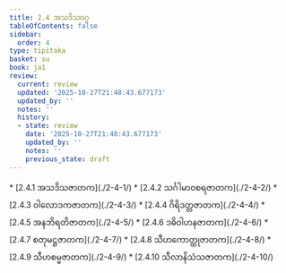 ```yaml
---
title: 2.4 အသဒိသဝဂ္ဂ
tableOfContents: false
sidebar:
  order: 4
type: tipitaka
basket: su
book: ja1
review:
  current: review
  updated: '2025-10-27T21:48:43.677173'
  updated_by: ''
  notes: ''
  history:
  - state: review
    date: '2025-10-27T21:48:43.677173'
    updated_by: ''
    notes: ''
    previous_state: draft
---
```



<ReviewStatus review={frontmatter.review} showDetails={true} />

<HypothesisAnnotation frontmatter={frontmatter} />

<DynamicBreadcrumb />



<TableOfContents book="ja1" section="2.4">
* [2.4.1 အသဒိသဇာတက](./2-4-1/)
* [2.4.2 သင်္ဂါမာဝစရဇာတက](./2-4-2/)
* [2.4.3 ဝါလောဒကဇာတက](./2-4-3/)
* [2.4.4 ဂိရိဒတ္တဇာတက](./2-4-4/)
* [2.4.5 အနဘိရတိဇာတက](./2-4-5/)
* [2.4.6 ဒဓိဝါဟနဇာတက](./2-4-6/)
* [2.4.7 စတုမဋ္ဌဇာတက](./2-4-7/)
* [2.4.8 သီဟကောတ္ထုဇာတက](./2-4-8/)
* [2.4.9 သီဟစမ္မဇာတက](./2-4-9/)
* [2.4.10 သီလာနိသံသဇာတက](./2-4-10/)
</TableOfContents>